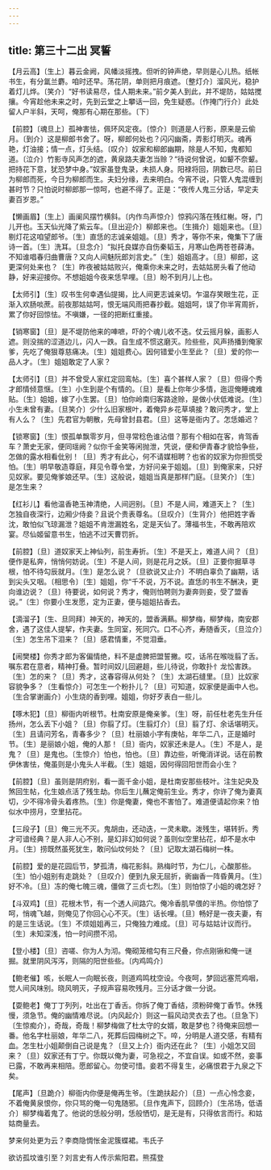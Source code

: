 ```yaml
---
---
---
```

title: 第三十二出 冥誓
---

【月云高】〔生上〕暮云金阙，风幡淡摇拽。但听的钟声绝，早则是心儿热。纸帐书生，有分氲兰麝。咱时还早。荡花阴，单则把月痕遮。〔整灯介〕溜风光，稳护着灯儿烨。〔笑介〕“好书读易尽，佳人期未来。”前夕美人到此，并不堤防，姑姑搅攘。今宵趁他未来之时，先到云堂之上攀话一回，免生疑惑。〔作掩门行介〕此处留人户半斜，天呵，俺那有心期在那些。〔下〕

【前腔】〔魂旦上〕孤神害怯，佩环风定夜。〔惊介〕则道是人行影，原来是云偷月。〔到介〕这是柳郎书舍了。呀，柳郎何处也？闪闪幽斋，弄影灯明灭。魂再艳，灯油接；情一点，灯头结。〔叹介〕奴家和柳郎幽期，除是人不知，鬼都知道。〔泣介〕竹影寺风声怎的遮，黄泉路夫妻怎当赊？“待说何曾说，如颦不奈颦。把持花下意，犹恐梦中身。”奴家虽登鬼录，未损人身。阳禄将回，阴数已尽。前日为柳郎而死，今日为柳郎而生。夫妇分缘，去来明白。今宵不说，只管人鬼混缠到甚时节？只怕说时柳郎那一惊呵，也避不得了。正是：“夜传人鬼三分话，早定夫妻百岁恩。”

【懒画眉】〔生上〕画阑风摆竹横斜。〔内作鸟声惊介〕惊鸦闪落在残红榭。呀，门儿开也。玉天仙光降了紫云车。〔旦出迎介〕柳郎来也。〔生揖介〕姐姐来也。〔旦〕剔灯花这咱望郎爷。〔生〕直恁的志诚亲姐姐。〔旦〕秀才，等你不来，俺集下了唐诗一首。〔生〕洗耳。〔旦念介〕“拟托良媒亦自伤秦韬玉，月寒山色两苍苍薛涛。不知谁唱春归曲曹唐？又向人间魅阮郎刘言史。”〔生〕姐姐高才。〔旦〕柳郎，这更深何处来也？〔生〕昨夜被姑姑败兴，俺乘你未来之时，去姑姑房头看了他动静，好来迎接你。不想姐姐今夜来恁早哩。〔旦〕盼不到月儿上也。

【太师引】〔生〕叹书生何幸遇仙提揭，比人间更志诚亲切。乍温存笑眼生花，正渐入欢肠啖蔗。前夜那姑姑呵，恨无端风雨把春抄截。姐姐呵，误了你半宵周折，累了你好回惊怯。不嗔嫌，一径的把断红重接。

【销寒窗】〔旦〕是不堤防他来的唓嗻，吓的个魂儿收不迭。仗云摇月躲，画影人遮。则没揣的涩道边儿，闪人一跌。自生成不惯这磨灭。险些些，风声扬播到俺家爹，先吃了俺狠尊慈痛决。〔生〕姐姐费心。因何错爱小生至此？〔旦〕爱的你一品人才。〔生〕姐姐敢定了人家？

【太师引】〔旦〕并不曾受人家红定回鸾帖。〔生〕喜个甚样人家？〔旦〕但得个秀才郎情倾意惬。〔生〕小生到是个有情的。〔旦〕是看上你年少多情，迤逗俺睡魂难贴。〔生〕姐姐，嫁了小生罢。〔旦〕怕你岭南归客路途赊，是做小伏低难说。〔生〕小生未曾有妻。〔旦笑介〕少什么旧家根叶，着俺异乡花草填接？敢问秀才，堂上有人么？〔生〕先君官为朝散，先母曾封县君。〔旦〕这等是衙内了。怎恁婚迟？

【锁寒窗】〔生〕恨孤单飘零岁月，但寻常稔色谁沾借？那有个相如在客，肯驾香车？萧史无家，便同瑶阙？似你千金笑等闲抛泄，凭说，便和伊青春才貌恰争些，怎做的露水相看仳别！〔旦〕秀才有此心，何不请媒相聘？也省的奴家为你担慌受怕。〔生〕明早敬造尊庭，拜见令尊令堂，方好问亲于姐姐。〔旦〕到俺家来，只好见奴家。要见俺爹娘还早。〔生〕这般说，姐姐当真是那样门庭。〔旦笑介〕〔生〕是怎生来？

【红衫儿】看他温香艳玉神清绝，人间迥别。〔旦〕不是人间，难道天上？〔生〕怎独自夜深行，边厢少侍妾？且说个贵表尊名。〔旦叹介〕〔生背介〕他把姓字香沈，敢怕似飞琼漏泄？姐姐不肯泄漏姓名，定是天仙了。薄福书生，不敢再陪欢宴。尽仙姬留意书生，怕逃不过天曹罚折。

【前腔】〔旦〕道奴家天上神仙列，前生寿折。〔生〕不是天上，难道人间？〔旦〕便作是私奔，悄悄何妨说。〔生〕不是人间，则是花月之妖。〔旦〕正要你掘草寻根，怕不待勾辰就月。〔生〕是怎么说？〔旦欲说又止介〕不明白辜负了幽期，话到尖头又咽。〔相思令〕〔生〕姐姐，你“千不说，万不说。直恁的书生不酬决，更向谁边说？〔旦〕待要说，如何说？秀才，俺则怕聘则为妻奔则妾，受了盟香说。”〔生〕你要小生发愿，定为正妻，便与姐姐拈香去。

【滴溜子】〔生、旦同拜〕神天的，神天的，盟香满爇。柳梦梅，柳梦梅，南安郡舍，遇了这佳人提挈，作夫妻。生同室，死同穴。口不心齐，寿随香灭，〔旦泣介〕〔生〕怎生吊下泪来？〔旦〕感君情重，不觉泪垂。

【闹樊楼】你秀才郎为客偏情绝，料不是虚脾把盟誓撇。哎，话吊在喉咙翦了舌。嘱东君在意者，精神打叠。暂时间奴儿回避趄，些儿待说，你敢扑忄龙忪害跌。〔生〕怎的来？〔旦〕秀才，这春容得从何处？〔生〕太湖石缝里。〔旦〕比奴家容貌争多？〔生看惊介〕可怎生一个粉扑儿？〔旦〕可知道，奴家便是画中人也。〔生合掌谢画介〕小生烧的香到哩。姐姐，你好歹表白一些儿。

【啄木犯】〔旦〕柳衙内听根节。杜南安原是俺亲爹。〔生〕呀，前任杜老先生升任扬州，怎么丢下小姐？〔旦〕你翦了灯。〔生翦灯介〕〔旦〕翦了灯、余话堪明灭。〔生〕且请问芳名，青春多少？〔旦〕杜丽娘小字有庚帖，年华二八，正是婚时节。〔生〕是丽娘小姐，俺的人那！〔旦〕衙内，奴家还未是人。〔生〕不是人，是鬼？〔旦〕是鬼也。〔生惊介〕怕也，怕也。〔旦〕靠边些，听俺消详说。话在前教伊休害怯，俺虽则是小鬼头人半截。〔生〕姐姐，因何得回阳世而会小生？

【前腔】〔旦〕虽则是阴府别，看一面千金小姐，是杜南安那些枝叶。注生妃央及煞回生帖，化生娘点活了残生劫。你后生儿蘸定俺前生业。秀才，你许了俺为妻真切，少不得冷骨头着疼热。〔生〕你是俺妻，俺也不害怕了。难道便请起你来？怕似水中捞月，空里拈花。

【三段子】〔旦〕俺三光不灭。鬼胡由，还动迭，一灵未歇。泼残生，堪转折。秀才可谙经典？是人非人心不别，是幻非幻如何说？虽则似空里拈花，却不是水中月。〔生〕捞既然虽死犹生，敢问仙坟何处？〔旦〕记取太湖石梅树一株。

【前腔】爱的是花园后节，梦孤清，梅花影斜。熟梅时节，为仁儿，心酸那些。〔生〕怕小姐别有走跳处？〔旦叹介〕便到九泉无屈折，衠幽香一阵昏黄月。〔生〕好不冷。〔旦〕冻的俺七魄三魂，僵做了三贞七烈。〔生〕则怕惊了小姐的魂怎好？

【斗双鸡】〔旦〕花根木节，有一个透人间路穴。俺冷香肌早偎的半热。你怕惊了呵，悄魂飞越，则俺见了你回心心不灭。〔生〕话长哩。〔旦〕畅好是一夜夫妻，有的是三生话说。〔生〕不烦姐姐再三，只俺独力难成。〔旦〕可与姑姑计议而行。〔生〕未知深浅，怕一时间攒不沏。

【登小楼】〔旦〕咨嗟、你为人为沏。俺砌笼棺勾有三尺叠，你点刚锹和俺一谜掘。就里阴风泻泻，则隔的阳世些些。〔内鸡鸣介〕

【鲍老催】咳，长眠人一向眠长夜，则道鸡鸣枕空设。今夜呵，梦回远塞荒鸡咽，觉人间风味别。晓风明灭，子规声容易吹残月。三分话才做一分说。

【耍鲍老】俺丁丁列列，吐出在丁香舌。你拆了俺丁香结，须粉碎俺丁香节。休残慢，须急节。俺的幽情难尽说。〔内风起介〕则这一翦风动灵衣去了也。〔旦急下〕〔生惊痴介〕，奇哉，奇哉！柳梦梅做了杜太守的女婿，敢是梦也？待俺来回想一番。他名字杜丽娘，年华二八，死葬后园梅树之下。啐，分明是人道交感，有精有血。怎生杜小姐颠倒自己说是鬼？〔旦又上介〕衙内还在此？〔生〕小姐怎又回来？〔旦〕奴家还有丁宁。你既以俺为妻，可急视之，不宜自误。如或不然，妾事已露，不敢再来相陪。愿郎留心。勿使可惜。妾若不得复生，必痛恨君于九泉之下矣。

【尾声】〔旦跪介〕柳衙内你便是俺再生爷。〔生跪扶起介〕〔旦〕一点心怜念妾，不着俺黄泉恨你，你只骂的俺一句鬼随邪。〔旦作鬼声下，回顾介〕〔生吊场，低语介〕柳梦梅着鬼了。他说的恁般分明，恁般恓切，是无是有，只得依言而行。和姑姑商量去。

梦来何处更为云？李商隐惆怅金泥簇蝶裙。韦氏子

欲访孤坟谁引至？刘言史有人传示紫阳君。熊孺登

